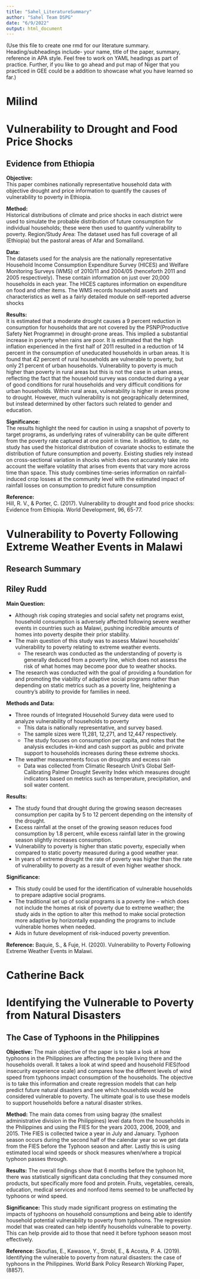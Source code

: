 ```yaml
---
title: "Sahel_LiteratureSummary"
author: "Sahel Team DSPG"
date: "6/9/2022"
output: html_document
---
```


(Use this file to create one rmd for our literature summary. Heading/subheadings include- your name, title of the paper, summary, reference in APA style. Feel free to work on YAML headings as part of practice. 
Further, if you like to go ahead and put map of Niger that you practiced in GEE could be a addition to showcase what you have learned so far.)

# Milind 
# Vulnerability to Drought and Food Price Shocks
## Evidence from Ethiopia  
**Objective:**  
This paper combines nationally representative household data with objective drought and price information to quantify the causes of vulnerability to poverty in Ethiopia. 

**Method:**  
Historical distributions of climate and price shocks in each district were used to simulate the probable distribution of future consumption for individual households; these were then used to quantify vulnerability to poverty.
Region/Study Area: The dataset used has full coverage of all (Ethiopia) but the pastoral areas of Afar and Somaliland.

**Data:**  
The datasets used for the analysis are the nationally representative Household Income Consumption Expenditure Survey (HICES) and Welfare Monitoring Surveys (WMS) of 2010/11 and 2004/05 (henceforth 2011 and 2005 respectively). These contain information on just over 20,000 households in each year. The HICES captures information on expenditure on food and other items. The WMS records household assets and characteristics as well as a fairly detailed module on self-reported adverse shocks

**Results:**  
It is estimated that a moderate drought causes a 9 percent reduction in consumption for households that are not covered by the PSNP(Productive Safety Net Programme) in drought-prone areas. This implied a substantial increase in poverty when rains are poor. It is estimated that the high inflation experienced in the first half of 2011 resulted in a reduction of 14 percent in the consumption of uneducated households in urban areas.
It is found that 42 percent of rural households are vulnerable to poverty, but only 21 percent of urban households. Vulnerability to poverty is much higher than poverty in rural areas but this is not the case in urban areas, reflecting the fact that the household survey was conducted during a year of good conditions for rural households and very difficult conditions for urban households. Within rural areas, vulnerability is higher in areas prone to drought. However, much vulnerability is not geographically determined, but instead determined by other factors such related to gender and education.

**Significance:**  
The results highlight the need for caution in using a snapshot of poverty to target programs, as underlying rates of vulnerability can be quite different from the poverty rate captured at one point in time.
In addition, to date, no study has used the historical distribution of covariate shocks to estimate the distribution of future consumption and poverty. Existing studies rely instead on cross-sectional variation in shocks which does not accurately take into account the welfare volatility that arises from events that vary more across time than space. This study combines time-series information on rainfall-induced crop losses at the community level with the estimated impact of rainfall losses on consumption to predict future consumption

**Reference:**  
Hill, R. V., & Porter, C. (2017). Vulnerability to drought and food price shocks: Evidence from Ethiopia. World Development, 96, 65-77.




# Vulnerability to Poverty Following Extreme Weather Events in Malawi
## Research Summary
## Riley Rudd

**Main Question:**

* Although risk coping strategies and social safety net programs exist, household consumption is adversely affected following severe weather events in countries such as Malawi, pushing incredible amounts of homes into poverty despite their prior stability.
* The main question of this study was to assess Malawi households’ vulnerability to poverty relating to extreme weather events.
  + The research was conducted as the understanding of poverty is generally deduced from a poverty line, which does not assess the risk of what homes may become poor due to weather shocks.
* The research was conducted with the goal of providing a foundation for and promoting the viability of adaptive social programs rather than depending on static metrics such as a poverty line, heightening a country’s ability to provide for families in need.

**Methods and Data:**

* Three rounds of Integrated Household Survey data were used to analyze vulnerability of households to poverty
  + This data is nationally representative, and survey based.
  + The sample sizes were 11,281, 12,271, and 12,447 respectively. 
  + The study focuses on consumption per capita, and notes that the analysis excludes in-kind and cash support as public and private support to households increases during these extreme shocks.
* The weather measurements focus on droughts and excess rain
  + Data was collected from Climatic Research Unit’s Global Self-Calibrating Palmer Drought Severity Index which measures drought indicators based on metrics such as temperature, precipitation, and soil water content.
  
**Results:**

* The study found that drought during the growing season decreases consumption per capita by 5 to 12 percent depending on the intensity of the drought.
* Excess rainfall at the onset of the growing season reduces food consumption by 1.8 percent, while excess rainfall later in the growing season slightly increases consumption.
* Vulnerability to poverty is higher than static poverty, especially when compared to static poverty measured during a good weather year.
* In years of extreme drought the rate of poverty was higher than the rate of vulnerability to poverty as a result of even higher weather shock.

**Significance:**

* This study could be used for the identification of vulnerable households to prepare adaptive social programs.
* The traditional set up of social programs is a poverty line – which does not include the homes at risk of poverty due to extreme weather; the study aids in the option to alter this method to make social protection more adaptive by horizontally expanding the programs to include vulnerable homes when needed.
* Aids in future development of risk-induced poverty prevention.

**Reference:**
Baquie, S., & Fuje, H. (2020). Vulnerability to Poverty Following Extreme Weather Events in Malawi.


# Catherine Back
# Identifying the Vulnerable to Poverty from Natural Disasters
## The Case of Typhoons in the Philippines

**Objective:**
	The main objective of the paper is to take a look at how typhoons in the Philippines are affecting the people living there and the households overall. It takes a look at wind speed and household FIES(food insecurity experience scale) and compares how the different levels of wind speed from typhoons impact consumption of the households. The objective is to take this information and create regression models that can help predict future natural disasters and see which households would be considered vulnerable to poverty. The ultimate goal is to use these models to support households before a natural disaster strikes.

**Method:** 
The main data comes from using bagray (the smallest administrative division in the Philippines) level data from the households in the Philippines and using the FIES for the years 2003, 2006, 2009, and 2015. THe FIES is collected twice a year in July and January. Typhoon season occurs during the second half of the calendar year so we get data from the FIES before the Typhoon season and after. Lastly this is using estimated local wind speeds or shock measures when/where a tropical typhoon passes through. 

**Results:**
The overall findings show that 6 months before the typhoon hit, there was statistically significant data concluding that they consumed more products, but specifically more food and protein. Fruits, vegetables, cereals, education, medical services and nonfood items seemed to be unaffected by typhoons or wind speed.

**Significance:**
This study made significant progress on estimating the impacts of typhoons on household consumptions and being able to identify household potential vulnerability to poverty from typhoons. The regression model that was created can help identify households vulnerable to poverty. This can help provide aid to those that need it before typhoon season most effectively. 

**Reference:**
Skoufias, E., Kawasoe, Y., Strobl, E., & Acosta, P. A. (2019). Identifying the vulnerable to poverty from natural disasters: the case of typhoons in the Philippines. World Bank Policy Research Working Paper, (8857).

